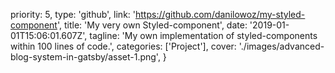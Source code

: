   priority: 5,
  type: 'github',
  link: 'https://github.com/danilowoz/my-styled-component',
  title: 'My very own Styled-component',
  date: '2019-01-01T15:06:01.607Z',
  tagline:
    'My own implementation of styled-components within 100 lines of code.',
  categories: ['Project'],
  cover: './images/advanced-blog-system-in-gatsby/asset-1.png',
}

